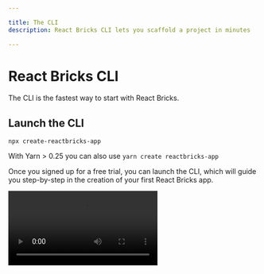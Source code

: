 ```yaml
---

title: The CLI
description: React Bricks CLI lets you scaffold a project in minutes

---
```



# React Bricks CLI

The CLI is the fastest way to start with React Bricks.

## Launch the CLI

```shell
npx create-reactbricks-app
```

With Yarn > 0.25 you can also use `yarn create reactbricks-app`

Once you signed up for a free trial, you can launch the CLI, which will guide you step-by-step in the creation of your first React Bricks app.

<Video src="/videos/CLI_opt.mp4" />

The steps the CLI will follow are:

1. Authenticate
2. Choose an App or create a new one
3. Enter Project name and folder name
4. Choose a [Starter project](starter-projects)

## When the CLI has finished

Once the CLI has completed the scaffolding of your project, you'll be prompted to enter the project directory and run it (usually `yarn start` or `yarn dev` based on the environment).

When the app starts, we suggest that you explore the [Admin Dashboard](react-bricks-dashboard), going to the `/admin` path or clicking on the "Edit content" button in the header menù.

## Explore the directory structure

Take a minute to explore the folder structure of your project. It is different based on the starter project that you chose, but you should find:

- The `react-bricks` folder with the `config.ts` file (which contains almost all the configuration object passed to the `<ReactBricks />` component, but for the color mode management, which needs to use hooks, so it's where the `<ReactBricks />` component is rendered, inside `_app.tsx` for Next.js and `gatsby-browser` / `gatsby-ssr` for Gatsby)
- The `components/bricks` folder with an example content block (and imported `react-bricks-ui` blocks for Tailwind-based projects)

## First configuration steps

- The first configuration step could be setting your logo for the Admin header. See [Configuration](/docs/configuration/configuration)
- Then you could start creating your first content blocks (bricks). See [What is a brick](/docs/bricks/what-is-a-brick)

